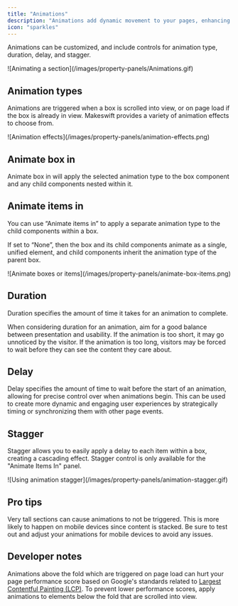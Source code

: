 ```yaml
---
title: "Animations"
description: "Animations add dynamic movement to your pages, enhancing the user experience. You can apply animations to a box component and its direct child components."
icon: "sparkles"
---
```


Animations can be customized, and include controls for animation type, duration, delay, and stagger.

<Frame>![Animating a section](/images/property-panels/Animations.gif)</Frame>

## Animation types

Animations are triggered when a box is scrolled into view, or on page load if the box is already in view. Makeswift provides a variety of animation effects to choose from.

<Frame>
  ![Animation effects](/images/property-panels/animation-effects.png)
</Frame>

## Animate box in

Animate box in will apply the selected animation type to the box component and any child components nested within it. 

## Animate items in

You can use “Animate items in” to apply a separate animation type to the child components within a box.

If set to “None”, then the box and its child components animate as a single, unified element, and child components inherit the animation type of the parent box.

<Frame>
  ![Animate boxes or items](/images/property-panels/animate-box-items.png)
</Frame>

## Duration

Duration specifies the amount of time it takes for an animation to complete.

When considering duration for an animation, aim for a good balance between presentation and usability. If the animation is too short, it may go unnoticed by the visitor. If the animation is too long, visitors may be forced to wait before they can see the content they care about. 

## Delay

Delay specifies the amount of time to wait before the start of an animation, allowing for precise control over when animations begin. This can be used to create more dynamic and engaging user experiences by strategically timing or synchronizing them with other page events.

## Stagger

Stagger allows you to easily apply a delay to each item within a box, creating a cascading effect. Stagger control is only available for the "Animate Items In" panel.

<Frame>
  ![Using animation stagger](/images/property-panels/animation-stagger.gif)
</Frame>

## Pro tips

Very tall sections can cause animations to not be triggered. This is more likely to happen on mobile devices since content is stacked. Be sure to test out and adjust your animations for mobile devices to avoid any
issues.

## Developer notes

Animations above the fold which are triggered on page load can hurt your page performance score based on Google's standards related to [Largest Contentful Painting (LCP)](https://web.dev/articles/lcp). To prevent lower performance scores, apply animations to elements below the fold that are scrolled into view.
